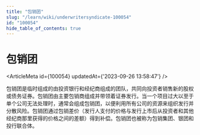 ```yaml
---
title: "包销团"
slug: "/learn/wiki/underwritersyndicate-100054"
id: "100054"
hide_table_of_contents: true
---
```



# 包销团

<ArticleMeta id={100054} updatedAt={'2023-09-26 13:58:47'} />
<div className='border-solid border-b border-t-0 my-4 border-[var(--ifm-color-gray-300)]' />

包销团是临时组成的由投资银行和经纪商组成的团队，共同向投资者销售新的股权或债务证券。包销团由主要包销商组成并带领着证券发行。当一个项目过大以至于单个公司无法处理时，通常会组成包销团，以便利用所有公司的资源来组织发行并分散风险。包销团通过包销差价（发行人支付的价格与发行上市后从投资者和其他经纪商那里获得的价格之间的差额）得到补偿。包销团也被称为包销集团、银团和投行联合体。
